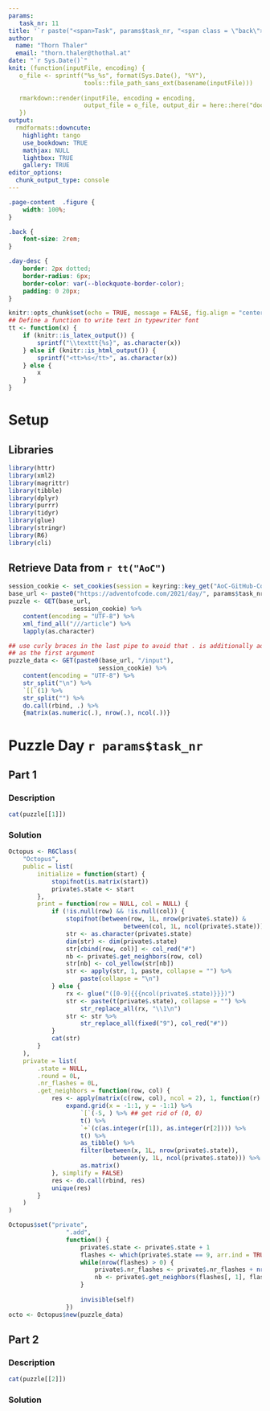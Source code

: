 ```yaml
---
params:
   task_nr: 11
title: '`r paste("<span>Task", params$task_nr, "<span class = \"back\"><a href = \"index.html\">", fontawesome::fa("home"), "</a></span></span>")`'
author: 
  name: "Thorn Thaler"
  email: "thorn.thaler@thothal.at"
date: "`r Sys.Date()`"
knit: (function(inputFile, encoding) {
   o_file <- sprintf("%s_%s", format(Sys.Date(), "%Y"), 
                     tools::file_path_sans_ext(basename(inputFile)))
                     
   rmarkdown::render(inputFile, encoding = encoding, 
                     output_file = o_file, output_dir = here::here("docs"))
   })
output: 
  rmdformats::downcute:
    highlight: tango
    use_bookdown: TRUE
    mathjax: NULL
    lightbox: TRUE
    gallery: TRUE
editor_options: 
  chunk_output_type: console
---
```


```css
.page-content  .figure {
	width: 100%;
}

.back {
	font-size: 2rem;
}

.day-desc {
	border: 2px dotted;
	border-radius: 6px;
	border-color: var(--blockquote-border-color);
	padding: 0 20px;
}
```


```r
knitr::opts_chunk$set(echo = TRUE, message = FALSE, fig.align = "center")
## Define a function to write text in typewriter font
tt <- function(x) {
	if (knitr::is_latex_output()) {
		sprintf("\\texttt{%s}", as.character(x))
	} else if (knitr::is_html_output()) {
		sprintf("<tt>%s</tt>", as.character(x))
	} else {
		x
	}
}
```

# Setup

## Libraries

```r
library(httr)
library(xml2)
library(magrittr)
library(tibble)
library(dplyr)
library(purrr)
library(tidyr)
library(glue)
library(stringr)
library(R6)
library(cli)
```

## Retrieve Data from `r tt("AoC")`


```r
session_cookie <- set_cookies(session = keyring::key_get("AoC-GitHub-Cookie"))
base_url <- paste0("https://adventofcode.com/2021/day/", params$task_nr)
puzzle <- GET(base_url,
				  session_cookie) %>% 
	content(encoding = "UTF-8") %>% 
	xml_find_all("///article") %>% 
	lapply(as.character)

## use curly braces in the last pipe to avoid that . is additionally added
## as the first argument
puzzle_data <- GET(paste0(base_url, "/input"),
						 session_cookie) %>% 
	content(encoding = "UTF-8") %>% 
	str_split("\n") %>% 
	`[[`(1) %>% 
	str_split("") %>% 
	do.call(rbind, .) %>% 
	{matrix(as.numeric(.), nrow(.), ncol(.))}

```

# Puzzle Day `r params$task_nr`

## Part 1

### Description

```r
cat(puzzle[[1]])
```

### Solution

```r
Octopus <- R6Class(
	"Octopus",
	public = list(
		initialize = function(start) {
			stopifnot(is.matrix(start))
			private$.state <- start
		},
		print = function(row = NULL, col = NULL) {
			if (!is.null(row) && !is.null(col)) {
				stopifnot(between(row, 1L, nrow(private$.state)) &
							 	between(col, 1L, ncol(private$.state)))
				str <- as.character(private$.state)
				dim(str) <- dim(private$.state)
				str[cbind(row, col)] <- col_red("#")
				nb <- private$.get_neighbors(row, col)
				str[nb] <- col_yellow(str[nb])
				str <- apply(str, 1, paste, collapse = "") %>% 
					paste(collapse = "\n")
			} else {
				rx <- glue("([0-9]{{{ncol(private$.state)}}})")
				str <- paste(t(private$.state), collapse = "") %>% 
					str_replace_all(rx, "\\1\n")
				str <- str %>% 
					str_replace_all(fixed("9"), col_red("#"))
			}
			cat(str)
		}
	),
	private = list(
		.state = NULL,
		.round = 0L,
		.nr_flashes = 0L,
		.get_neighbors = function(row, col) {
			res <- apply(matrix(c(row, col), ncol = 2), 1, function(r) {
				expand.grid(x = -1:1, y = -1:1) %>% 
					`[`(-5, ) %>% ## get rid of (0, 0)
					t() %>% 
					`+`(c(as.integer(r[1]), as.integer(r[2]))) %>% 
					t() %>% 
					as_tibble() %>% 
					filter(between(x, 1L, nrow(private$.state)),
							 between(y, 1L, ncol(private$.state))) %>% 
					as.matrix()
			}, simplify = FALSE)
			res <- do.call(rbind, res)
			unique(res)
		}
	)
)

Octopus$set("private",
				".add",
				function() {
					private$.state <- private$.state + 1
					flashes <- which(private$.state == 9, arr.ind = TRUE)
					while(nrow(flashes) > 0) {
						private$.nr_flashes <- private$.nr_flashes + nrow(flashes)
						nb <- private$.get_neighbors(flashes[, 1], flashes[, 2])
					}
					
					invisible(self)
				})
octo <- Octopus$new(puzzle_data)


```



## Part 2

### Description

```r
cat(puzzle[[2]])
```

### Solution


```r
```


